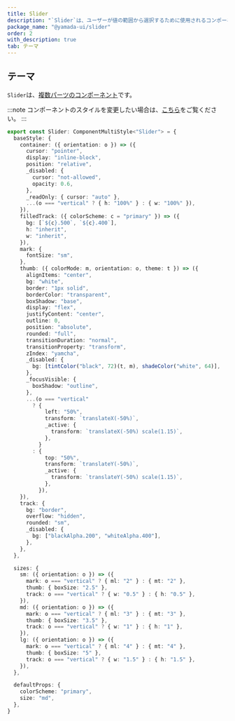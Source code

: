```yaml
---
title: Slider
description: "`Slider`は、ユーザーが値の範囲から選択するために使用されるコンポーネントです。"
package_name: "@yamada-ui/slider"
order: 2
with_description: true
tab: テーマ
---
```


## テーマ

`Slider`は、[複数パーツのコンポーネント](/styled-system/theming/component-styles#複数パーツのコンポーネント)です。

:::note
コンポーネントのスタイルを変更したい場合は、[こちら](/styled-system/theming/customize-theme#コンポーネントのスタイルを変更する)をご覧ください。
:::

```ts
export const Slider: ComponentMultiStyle<"Slider"> = {
  baseStyle: {
    container: ({ orientation: o }) => ({
      cursor: "pointer",
      display: "inline-block",
      position: "relative",
      _disabled: {
        cursor: "not-allowed",
        opacity: 0.6,
      },
      _readOnly: { cursor: "auto" },
      ...(o === "vertical" ? { h: "100%" } : { w: "100%" }),
    }),
    filledTrack: ({ colorScheme: c = "primary" }) => ({
      bg: [`${c}.500`, `${c}.400`],
      h: "inherit",
      w: "inherit",
    }),
    mark: {
      fontSize: "sm",
    },
    thumb: ({ colorMode: m, orientation: o, theme: t }) => ({
      alignItems: "center",
      bg: "white",
      border: "1px solid",
      borderColor: "transparent",
      boxShadow: "base",
      display: "flex",
      justifyContent: "center",
      outline: 0,
      position: "absolute",
      rounded: "full",
      transitionDuration: "normal",
      transitionProperty: "transform",
      zIndex: "yamcha",
      _disabled: {
        bg: [tintColor("black", 72)(t, m), shadeColor("white", 64)],
      },
      _focusVisible: {
        boxShadow: "outline",
      },
      ...(o === "vertical"
        ? {
            left: "50%",
            transform: `translateX(-50%)`,
            _active: {
              transform: `translateX(-50%) scale(1.15)`,
            },
          }
        : {
            top: "50%",
            transform: `translateY(-50%)`,
            _active: {
              transform: `translateY(-50%) scale(1.15)`,
            },
          }),
    }),
    track: {
      bg: "border",
      overflow: "hidden",
      rounded: "sm",
      _disabled: {
        bg: ["blackAlpha.200", "whiteAlpha.400"],
      },
    },
  },

  sizes: {
    sm: ({ orientation: o }) => ({
      mark: o === "vertical" ? { ml: "2" } : { mt: "2" },
      thumb: { boxSize: "2.5" },
      track: o === "vertical" ? { w: "0.5" } : { h: "0.5" },
    }),
    md: ({ orientation: o }) => ({
      mark: o === "vertical" ? { ml: "3" } : { mt: "3" },
      thumb: { boxSize: "3.5" },
      track: o === "vertical" ? { w: "1" } : { h: "1" },
    }),
    lg: ({ orientation: o }) => ({
      mark: o === "vertical" ? { ml: "4" } : { mt: "4" },
      thumb: { boxSize: "5" },
      track: o === "vertical" ? { w: "1.5" } : { h: "1.5" },
    }),
  },

  defaultProps: {
    colorScheme: "primary",
    size: "md",
  },
}
```
